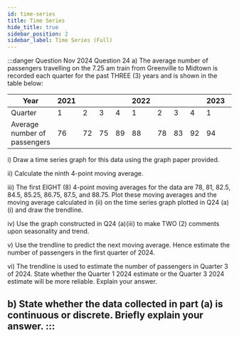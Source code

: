 ```yaml
---
id: time-series
title: Time Series
hide_title: true
sidebar_position: 2
sidebar_label: Time Series (Full)
---
```


<ModuleBanner />

:::danger Question Nov 2024 Question 24
a)
The average number of passengers travelling on the 7.25 am train from Greenville to Midtown is recorded each quarter for the past THREE (3) years and is shown in the table below:

| Year | 2021 |   |   |   | 2022 |   |   |   | 2023 |   |   |   |
|------|------|---|---|---|------|---|---|---|------|---|---|---|
| Quarter | 1 | 2 | 3 | 4 | 1 | 2 | 3 | 4 | 1 | 2 | 3 | 4 |
| Average number of passengers | 76 | 72 | 75 | 89 | 88 | 78 | 83 | 92 | 94 | 81 | 88 | 98 |

i) Draw a time series graph for this data using the graph paper provided.

ii) Calculate the ninth 4-point moving average.

iii) The first EIGHT (8) 4-point moving averages for the data are 78, 81, 82.5, 84.5, 85.25, 86.75, 87.5, and 88.75. Plot these moving averages and the moving average calculated in (ii) on the time series graph plotted in Q24 (a)(i) and draw the trendline.

iv) Use the graph constructed in Q24 (a)(iii) to make TWO (2) comments upon seasonality and trend.

v) Use the trendline to predict the next moving average. Hence estimate the number of passengers in the first quarter of 2024.

vi) The trendline is used to estimate the number of passengers in Quarter 3 of 2024. State whether the Quarter 1 2024 estimate or the Quarter 3 2024 estimate will be more reliable. Explain your answer.

b) State whether the data collected in part (a) is continuous or discrete. Briefly explain your answer.
:::
---
